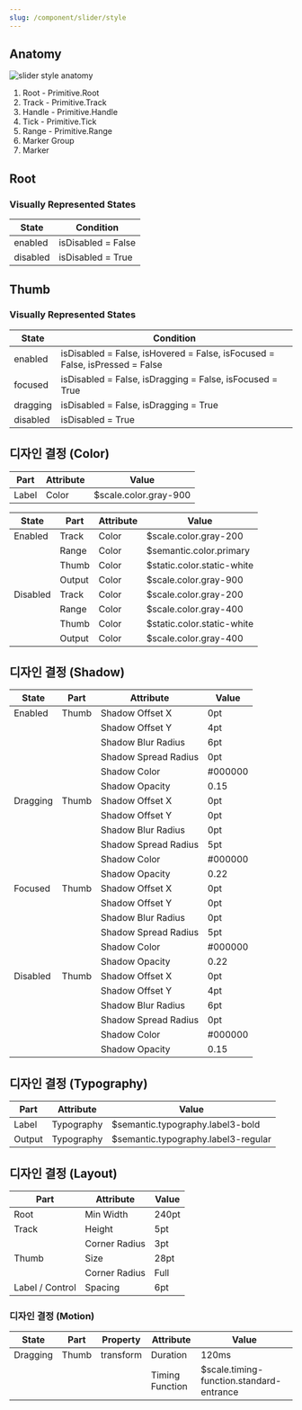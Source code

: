 ```yaml
---
slug: /component/slider/style
---
```


## Anatomy

![slider style anatomy](./anatomy.png)

1. Root - Primitive.Root
2. Track - Primitive.Track
3. Handle - Primitive.Handle
4. Tick - Primitive.Tick
5. Range - Primitive.Range
6. Marker Group
7. Marker

## Root

### Visually Represented States

| State    | Condition          |
| -------- | ------------------ |
| enabled  | isDisabled = False |
| disabled | isDisabled = True  |

## Thumb

### Visually Represented States

| State    | Condition                                                                   |
| -------- | --------------------------------------------------------------------------- |
| enabled  | isDisabled = False, isHovered = False, isFocused = False, isPressed = False |
| focused  | isDisabled = False, isDragging = False, isFocused = True                    |
| dragging | isDisabled = False, isDragging = True                                       |
| disabled | isDisabled = True                                                           |

## 디자인 결정 (Color)

| Part  | Attribute | Value                 |
| ----- | --------- | --------------------- |
| Label | Color     | $scale.color.gray-900 |

| State    | Part   | Attribute | Value                      |
| -------- | ------ | --------- | -------------------------- |
| Enabled  | Track  | Color     | $scale.color.gray-200      |
|          | Range  | Color     | $semantic.color.primary    |
|          | Thumb  | Color     | $static.color.static-white |
|          | Output | Color     | $scale.color.gray-900      |
| Disabled | Track  | Color     | $scale.color.gray-200      |
|          | Range  | Color     | $scale.color.gray-400      |
|          | Thumb  | Color     | $static.color.static-white |
|          | Output | Color     | $scale.color.gray-400      |

## 디자인 결정 (Shadow)

| State    | Part  | Attribute            | Value   |
| -------- | ----- | -------------------- | ------- |
| Enabled  | Thumb | Shadow Offset X      | 0pt     |
|          |       | Shadow Offset Y      | 4pt     |
|          |       | Shadow Blur Radius   | 6pt     |
|          |       | Shadow Spread Radius | 0pt     |
|          |       | Shadow Color         | #000000 |
|          |       | Shadow Opacity       | 0.15    |
| Dragging | Thumb | Shadow Offset X      | 0pt     |
|          |       | Shadow Offset Y      | 0pt     |
|          |       | Shadow Blur Radius   | 0pt     |
|          |       | Shadow Spread Radius | 5pt     |
|          |       | Shadow Color         | #000000 |
|          |       | Shadow Opacity       | 0.22    |
| Focused  | Thumb | Shadow Offset X      | 0pt     |
|          |       | Shadow Offset Y      | 0pt     |
|          |       | Shadow Blur Radius   | 0pt     |
|          |       | Shadow Spread Radius | 5pt     |
|          |       | Shadow Color         | #000000 |
|          |       | Shadow Opacity       | 0.22    |
| Disabled | Thumb | Shadow Offset X      | 0pt     |
|          |       | Shadow Offset Y      | 4pt     |
|          |       | Shadow Blur Radius   | 6pt     |
|          |       | Shadow Spread Radius | 0pt     |
|          |       | Shadow Color         | #000000 |
|          |       | Shadow Opacity       | 0.15    |

## 디자인 결정 (Typography)

| Part   | Attribute  | Value                               |
| ------ | ---------- | ----------------------------------- |
| Label  | Typography | $semantic.typography.label3-bold    |
| Output | Typography | $semantic.typography.label3-regular |

## 디자인 결정 (Layout)

| Part            | Attribute     | Value |
| --------------- | ------------- | ----- |
| Root            | Min Width     | 240pt |
| Track           | Height        | 5pt   |
|                 | Corner Radius | 3pt   |
| Thumb           | Size          | 28pt  |
|                 | Corner Radius | Full  |
| Label / Control | Spacing       | 6pt   |

### 디자인 결정 (Motion)

| State    | Part  | Property  | Attribute       | Value                                    |
| -------- | ----- | --------- | --------------- | ---------------------------------------- |
| Dragging | Thumb | transform | Duration        | 120ms                                    |
|          |       |           | Timing Function | $scale.timing-function.standard-entrance |
